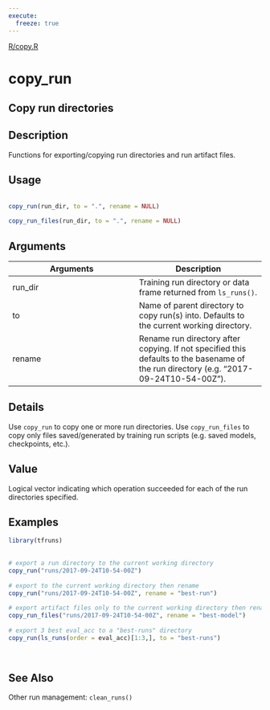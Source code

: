 ```yaml
---
execute:
  freeze: true
---
```


[R/copy.R](https://github.com/rstudio/tfruns//blob/main/R/copy.R#L41) 

# copy_run

## Copy run directories

## Description
 Functions for exporting/copying run directories and run artifact files. 


## Usage
```r
 
copy_run(run_dir, to = ".", rename = NULL) 
 
copy_run_files(run_dir, to = ".", rename = NULL) 
```

## Arguments
|Arguments|Description|
|---|---|
| run_dir | Training run directory or data frame returned from `ls_runs()`. |
| to | Name of parent directory to copy run(s) into. Defaults to the current working directory. |
| rename | Rename run directory after copying. If not specified this defaults to the basename of the run directory (e.g. "2017-09-24T10-54-00Z"). |

## Details
 Use `copy_run` to copy one or more run directories.  Use `copy_run_files` to copy only files saved/generated by training run scripts (e.g. saved models, checkpoints, etc.). 


## Value
 Logical vector indicating which operation succeeded for each of the run directories specified. 


## Examples
```r
library(tfruns)
 
 
# export a run directory to the current working directory 
copy_run("runs/2017-09-24T10-54-00Z") 
 
# export to the current working directory then rename 
copy_run("runs/2017-09-24T10-54-00Z", rename = "best-run") 
 
# export artifact files only to the current working directory then rename 
copy_run_files("runs/2017-09-24T10-54-00Z", rename = "best-model") 
 
# export 3 best eval_acc to a "best-runs" directory 
copy_run(ls_runs(order = eval_acc)[1:3,], to = "best-runs") 
 
 
```

## See Also
 Other run management:  `clean_runs()` 

